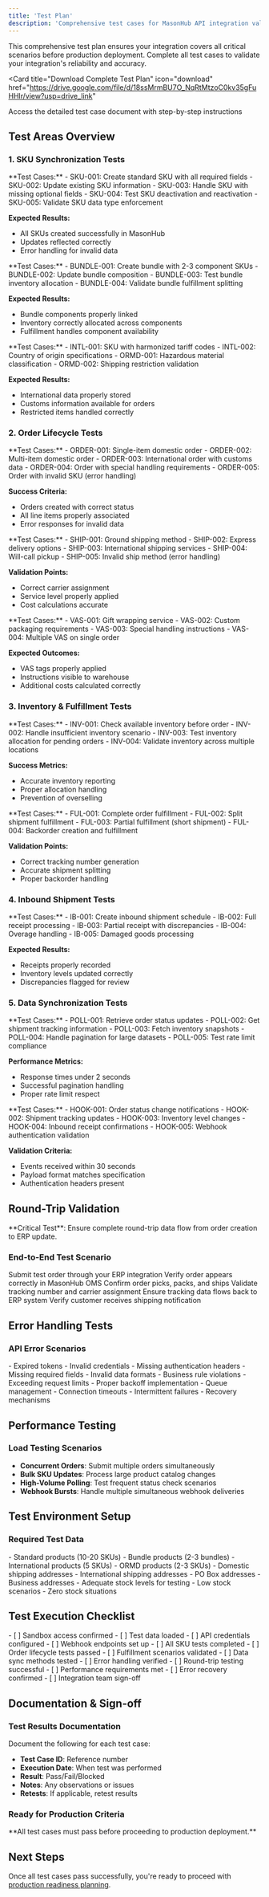 ```yaml
---
title: 'Test Plan'
description: 'Comprehensive test cases for MasonHub API integration validation'
---
```


This comprehensive test plan ensures your integration covers all critical scenarios before production deployment. Complete all test cases to validate your integration's reliability and accuracy.

<Card
  title="Download Complete Test Plan"
  icon="download"
  href="https://drive.google.com/file/d/18ssMrmBU7O_NqRtMtzoC0kv35gFuHHlr/view?usp=drive_link"
>
  Access the detailed test case document with step-by-step instructions
</Card>

## Test Areas Overview

### 1. SKU Synchronization Tests

<Accordion title="Basic SKU Operations">
  **Test Cases:**
  - SKU-001: Create standard SKU with all required fields
  - SKU-002: Update existing SKU information
  - SKU-003: Handle SKU with missing optional fields
  - SKU-004: Test SKU deactivation and reactivation
  - SKU-005: Validate SKU data type enforcement
  
  **Expected Results:**
  - All SKUs created successfully in MasonHub
  - Updates reflected correctly
  - Error handling for invalid data
</Accordion>

<Accordion title="Bundle Product Tests">
  **Test Cases:**
  - BUNDLE-001: Create bundle with 2-3 component SKUs
  - BUNDLE-002: Update bundle composition
  - BUNDLE-003: Test bundle inventory allocation
  - BUNDLE-004: Validate bundle fulfillment splitting
  
  **Expected Results:**
  - Bundle components properly linked
  - Inventory correctly allocated across components
  - Fulfillment handles component availability
</Accordion>

<Accordion title="International & Special Products">
  **Test Cases:**
  - INTL-001: SKU with harmonized tariff codes
  - INTL-002: Country of origin specifications
  - ORMD-001: Hazardous material classification
  - ORMD-002: Shipping restriction validation
  
  **Expected Results:**
  - International data properly stored
  - Customs information available for orders
  - Restricted items handled correctly
</Accordion>

### 2. Order Lifecycle Tests

<Accordion title="Order Creation Tests">
  **Test Cases:**
  - ORDER-001: Single-item domestic order
  - ORDER-002: Multi-item domestic order
  - ORDER-003: International order with customs data
  - ORDER-004: Order with special handling requirements
  - ORDER-005: Order with invalid SKU (error handling)
  
  **Success Criteria:**
  - Orders created with correct status
  - All line items properly associated
  - Error responses for invalid data
</Accordion>

<Accordion title="Ship Method Mapping Tests">
  **Test Cases:**
  - SHIP-001: Ground shipping method
  - SHIP-002: Express delivery options
  - SHIP-003: International shipping services
  - SHIP-004: Will-call pickup
  - SHIP-005: Invalid ship method (error handling)
  
  **Validation Points:**
  - Correct carrier assignment
  - Service level properly applied
  - Cost calculations accurate
</Accordion>

<Accordion title="Value-Added Services Tests">
  **Test Cases:**
  - VAS-001: Gift wrapping service
  - VAS-002: Custom packaging requirements
  - VAS-003: Special handling instructions
  - VAS-004: Multiple VAS on single order
  
  **Expected Outcomes:**
  - VAS tags properly applied
  - Instructions visible to warehouse
  - Additional costs calculated correctly
</Accordion>

### 3. Inventory & Fulfillment Tests

<Accordion title="Inventory Validation">
  **Test Cases:**
  - INV-001: Check available inventory before order
  - INV-002: Handle insufficient inventory scenario
  - INV-003: Test inventory allocation for pending orders
  - INV-004: Validate inventory across multiple locations
  
  **Success Metrics:**
  - Accurate inventory reporting
  - Proper allocation handling
  - Prevention of overselling
</Accordion>

<Accordion title="Fulfillment Scenarios">
  **Test Cases:**
  - FUL-001: Complete order fulfillment
  - FUL-002: Split shipment fulfillment
  - FUL-003: Partial fulfillment (short shipment)
  - FUL-004: Backorder creation and fulfillment
  
  **Validation Points:**
  - Correct tracking number generation
  - Accurate shipment splitting
  - Proper backorder handling
</Accordion>

### 4. Inbound Shipment Tests

<Accordion title="Receiving Process">
  **Test Cases:**
  - IB-001: Create inbound shipment schedule
  - IB-002: Full receipt processing
  - IB-003: Partial receipt with discrepancies
  - IB-004: Overage handling
  - IB-005: Damaged goods processing
  
  **Expected Results:**
  - Receipts properly recorded
  - Inventory levels updated correctly
  - Discrepancies flagged for review
</Accordion>

### 5. Data Synchronization Tests

<Accordion title="Polling Method Tests">
  **Test Cases:**
  - POLL-001: Retrieve order status updates
  - POLL-002: Get shipment tracking information
  - POLL-003: Fetch inventory snapshots
  - POLL-004: Handle pagination for large datasets
  - POLL-005: Test rate limit compliance
  
  **Performance Metrics:**
  - Response times under 2 seconds
  - Successful pagination handling
  - Proper rate limit respect
</Accordion>

<Accordion title="Webhook Tests">
  **Test Cases:**
  - HOOK-001: Order status change notifications
  - HOOK-002: Shipment tracking updates
  - HOOK-003: Inventory level changes
  - HOOK-004: Inbound receipt confirmations
  - HOOK-005: Webhook authentication validation
  
  **Validation Criteria:**
  - Events received within 30 seconds
  - Payload format matches specification
  - Authentication headers present
</Accordion>

## Round-Trip Validation

<Warning>
**Critical Test**: Ensure complete round-trip data flow from order creation to ERP update.
</Warning>

### End-to-End Test Scenario

<Steps>
  <Step title="Order Submission">
    Submit test order through your ERP integration
  </Step>
  <Step title="MasonHub Processing">
    Verify order appears correctly in MasonHub OMS
  </Step>
  <Step title="Fulfillment Execution">
    Confirm order picks, packs, and ships
  </Step>
  <Step title="Tracking Generation">
    Validate tracking number and carrier assignment
  </Step>
  <Step title="ERP Update">
    Ensure tracking data flows back to ERP system
  </Step>
  <Step title="Customer Notification">
    Verify customer receives shipping notification
  </Step>
</Steps>

## Error Handling Tests

### API Error Scenarios

<CardGroup cols={2}>
  <Card
    title="Authentication Errors"
    icon="lock"
  >
    - Expired tokens
    - Invalid credentials
    - Missing authentication headers
  </Card>
  <Card
    title="Validation Errors"
    icon="exclamation-triangle"
  >
    - Missing required fields
    - Invalid data formats
    - Business rule violations
  </Card>
  <Card
    title="Rate Limiting"
    icon="clock"
  >
    - Exceeding request limits
    - Proper backoff implementation
    - Queue management
  </Card>
  <Card
    title="Network Issues"
    icon="wifi"
  >
    - Connection timeouts
    - Intermittent failures
    - Recovery mechanisms
  </Card>
</CardGroup>

## Performance Testing

### Load Testing Scenarios

- **Concurrent Orders**: Submit multiple orders simultaneously
- **Bulk SKU Updates**: Process large product catalog changes
- **High-Volume Polling**: Test frequent status check scenarios
- **Webhook Bursts**: Handle multiple simultaneous webhook deliveries

## Test Environment Setup

### Required Test Data

<Tabs>
  <Tab title="Products">
    - Standard products (10-20 SKUs)
    - Bundle products (2-3 bundles)
    - International products (5 SKUs)
    - ORMD products (2-3 SKUs)
  </Tab>
  <Tab title="Customers">
    - Domestic shipping addresses
    - International shipping addresses
    - PO Box addresses
    - Business addresses
  </Tab>
  <Tab title="Inventory">
    - Adequate stock levels for testing
    - Low stock scenarios
    - Zero stock situations
  </Tab>
</Tabs>

## Test Execution Checklist

<Steps>
  <Step title="Environment Preparation">
    - [ ] Sandbox access confirmed
    - [ ] Test data loaded
    - [ ] API credentials configured
    - [ ] Webhook endpoints set up
  </Step>
  <Step title="Test Execution">
    - [ ] All SKU tests completed
    - [ ] Order lifecycle tests passed
    - [ ] Fulfillment scenarios validated
    - [ ] Data sync methods tested
    - [ ] Error handling verified
  </Step>
  <Step title="Validation">
    - [ ] Round-trip testing successful
    - [ ] Performance requirements met
    - [ ] Error recovery confirmed
    - [ ] Integration team sign-off
  </Step>
</Steps>

## Documentation & Sign-off

### Test Results Documentation

Document the following for each test case:
- **Test Case ID**: Reference number
- **Execution Date**: When test was performed
- **Result**: Pass/Fail/Blocked
- **Notes**: Any observations or issues
- **Retests**: If applicable, retest results

### Ready for Production Criteria

<Note>
**All test cases must pass before proceeding to production deployment.**
</Note>

## Next Steps

Once all test cases pass successfully, you're ready to proceed with [production readiness planning](/production/readiness-checklist).
